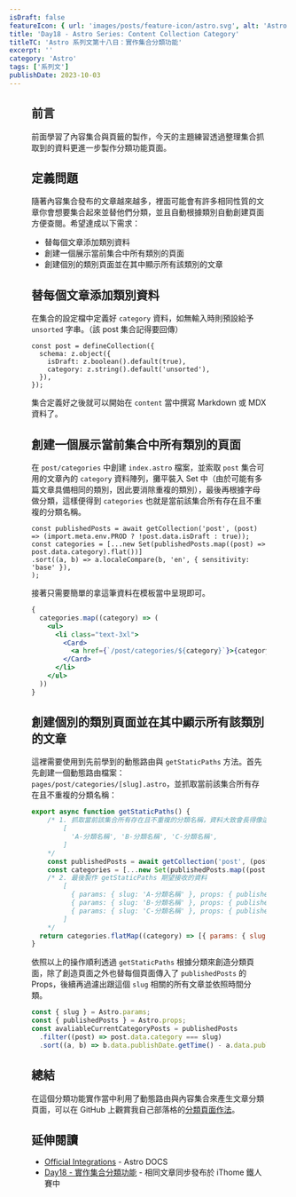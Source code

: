 ```yaml
---
isDraft: false
featureIcon: { url: 'images/posts/feature-icon/astro.svg', alt: 'Astro Logo' }
title: 'Day18 - Astro Series: Content Collection Category'
titleTC: 'Astro 系列文第十八日：實作集合分類功能'
excerpt: ''
category: 'Astro'
tags: ['系列文']
publishDate: 2023-10-03
---
```


<Figure
  width="1200"
  height="600"
  src="images/posts/ithome-astro/thumbnail/day18-content-collection-category.webp"
  alt="一個漂亮的漸層背景上面有一句標題：「實作集合分類功能」"
/>

## 前言

前面學習了內容集合與頁籤的製作，今天的主題練習透過整理集合抓取到的資料更進一步製作分類功能頁面。

## 定義問題

隨著內容集合發布的文章越來越多，裡面可能會有許多相同性質的文章你會想要集合起來並替他們分類，並且自動根據類別自動創建頁面方便查閱。希望達成以下需求：

- 替每個文章添加類別資料
- 創建一個展示當前集合中所有類別的頁面
- 創建個別的類別頁面並在其中顯示所有該類別的文章

## 替每個文章添加類別資料

在集合的設定檔中定義好 `category` 資料，如無輸入時則預設給予 `unsorted` 字串。（該 post 集合記得要回傳）

```tsx
const post = defineCollection({
  schema: z.object({
    isDraft: z.boolean().default(true),
    category: z.string().default('unsorted'),
  }),
});
```

集合定義好之後就可以開始在 `content` 當中撰寫 Markdown 或 MDX 資料了。

## 創建一個展示當前集合中所有類別的頁面

在 `post/categories` 中創建 `index.astro` 檔案，並索取 `post` 集合可用的文章內的 `category` 資料陣列，攤平裝入 Set 中（由於可能有多篇文章具備相同的類別，因此要消除重複的類別），最後再根據字母做分類，這樣便得到 `categories` 也就是當前該集合所有存在且不重複的分類名稱。

```tsx
const publishedPosts = await getCollection('post', (post) => (import.meta.env.PROD ? !post.data.isDraft : true));
const categories = [...new Set(publishedPosts.map((post) => post.data.category).flat())]
.sort((a, b) => a.localeCompare(b, 'en', { sensitivity: 'base' }),
);
```

接著只需要簡單的拿這筆資料在模板當中呈現即可。

```jsx
{
  categories.map((category) => (
    <ul>
      <li class="text-3xl">
        <Card>
          <a href={`/post/categories/${category}`}>{category}</a>
        </Card>
      </li>
    </ul>
  ))
}
```

## 創建個別的類別頁面並在其中顯示所有該類別的文章

這裡需要使用到先前學到的動態路由與 `getStaticPaths` 方法。首先先創建一個動態路由檔案： `pages/post/categories/[slug].astro`，並抓取當前該集合所有存在且不重複的分類名稱：

```jsx
export async function getStaticPaths() {
	/* 1. 抓取當前該集合所有存在且不重複的分類名稱，資料大致會長得像這樣：
		[
		  'A-分類名稱', 'B-分類名稱', 'C-分類名稱',
		]
	*/
	const publishedPosts = await getCollection('post', (post) => (import.meta.env.PROD ? !post.data.isDraft : true));
	const categories = [...new Set(publishedPosts.map((post) => post.data.category).flat())]
	/* 2. 最後製作 getStaticPaths 期望接收的資料
		[
		  { params: { slug: 'A-分類名稱' }, props: { publishedPosts: [Array] } },
		  { params: { slug: 'B-分類名稱' }, props: { publishedPosts: [Array] } },
		  { params: { slug: 'C-分類名稱' }, props: { publishedPosts: [Array] } },
		]
	*/
  return categories.flatMap((category) => [{ params: { slug: category }, props: { publishedPosts } }]);
}
```

依照以上的操作順利透過 `getStaticPaths` 根據分類來創造分類頁面，除了創造頁面之外也替每個頁面傳入了 `publishedPosts` 的 Props，後續再過濾出跟這個 `slug` 相關的所有文章並依照時間分類。

```jsx
const { slug } = Astro.params;
const { publishedPosts } = Astro.props;
const avaliableCurrentCategoryPosts = publishedPosts
  .filter((post) => post.data.category === slug)
  .sort((a, b) => b.data.publishDate.getTime() - a.data.publishDate.getTime());
```

## 總結

在這個分類功能實作當中利用了動態路由與內容集合來產生文章分類頁面，可以在 GitHub 上觀賞我自己部落格的[分類頁面作法](https://github.com/riceball-tw/astro-blog/blob/main/src/pages/post/categories/%5Bslug%5D.astro)。

## 延伸閱讀

- [Official Integrations](https://docs.astro.build/en/guides/integrations-guide/) -  Astro DOCS
- [Day18 - 實作集合分類功能](https://ithelp.ithome.com.tw/articles/10333273) - 相同文章同步發布於 iThome 鐵人賽中
